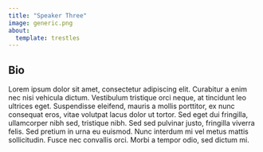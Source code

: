 ```yaml
---
title: "Speaker Three"
image: generic.png
about:
  template: trestles
---
```


## Bio

Lorem ipsum dolor sit amet, consectetur adipiscing elit. Curabitur a enim nec nisi vehicula dictum. Vestibulum tristique orci neque, at tincidunt leo ultrices eget. Suspendisse eleifend, mauris a mollis porttitor, ex nunc consequat eros, vitae volutpat lacus dolor ut tortor. Sed eget dui fringilla, ullamcorper nibh sed, tristique nibh. Sed sed pulvinar justo, fringilla viverra felis. Sed pretium in urna eu euismod. Nunc interdum mi vel metus mattis sollicitudin. Fusce nec convallis orci. Morbi a tempor odio, sed dictum mi. 